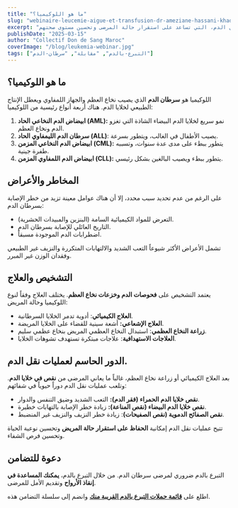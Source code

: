 ```yaml
---
title: "ما هو اللوكيميا؟"
slug: "webinaire-leucemie-aigue-et-transfusion-dr-ameziane-hassani-khadija-explique-l-importance-du-don-de-sang"
excerpt: "الدكتورة أمزيان حساني خديجة تتحدّثت عن الجوانب المختلفة لمرض اللوكيميا، أشكاله، أعراضه والحلول العلاجية المتوفرة. ووكذلك أكدت بشكل خاص على الدور الأساسي لعمليات نقل الدم، التي تساعد على استقرار حالة المرضى وتحسين مستوى صحتهم."
publishDate: "2025-03-15"
author: "Collectif Don de Sang Maroc"
coverImage: "/blog/leukemia-webinar.jpg"
tags: ["التبرع-بالدم", "مقابلة", "سرطان-الدم"]
---
```


## **ما هو اللوكيميا؟**

اللوكيميا هو **سرطان الدم** الذي يصيب نخاع العظم والجهاز اللمفاوي ويعطل الإنتاج الطبيعي لخلايا الدم. هناك أربعة أنواع رئيسية من اللوكيميا:

1. **ابيضاض الدم النخاعي الحاد (AML):** نمو سريع لخلايا الدم البيضاء الشاذة التي تغزو الدم ونخاع العظم.
2. **سرطان الدم الليمفاوي الحاد (ALL)**: يصيب الأطفال في الغالب، ويتطور بسرعة.
3.  **ابيضاض الدم النخاعي المزمن (CML):** يتطور ببطء على مدى عدة سنوات، وتسببه طفرة جينية.
4. **ابيضاض الدم اللمفاوي المزمن (CLL):** يتطور ببطء ويصيب البالغين بشكل رئيسي.

## المخاطر والأعراض

على الرغم من عدم تحديد سبب محدد، إلا أن هناك عوامل معينة تزيد من خطر الإصابة بسرطان الدم:

- التعرض للمواد الكيميائية السامة (البنزين والمبيدات الحشرية).
- التاريخ العائلي للإصابة بسرطان الدم.
- اضطرابات الدم الموجودة مسبقاً.

تشمل الأعراض الأكثر شيوعاً التعب الشديد والالتهابات المتكررة والنزيف غير الطبيعي وفقدان الوزن غير المبرر.

## التشخيص والعلاج

يعتمد التشخيص على **فحوصات الدم وخزعات نخاع العظم**. يختلف العلاج وفقاً لنوع اللوكيميا وحالة المريض:

- **العلاج الكيميائي**: أدوية تدمر الخلايا السرطانية.
- **العلاج الإشعاعي:** أشعة سينية للقضاء على الخلايا المريضة.
- **زراعة النخاع العظمي**: استبدال النخاع العظمي المريض بنخاع عظمي سليم.
- **العلاجات الاستهدافية**: علاجات مبتكرة تستهدف تشوهات الخلايا.

## الدور الحاسم لعمليات نقل الدم.

بعد العلاج الكيميائي أو زراعة نخاع العظم، غالباً ما يعاني المرضى من **نقص في خلايا الدم**. وتلعب عمليات نقل الدم دوراً حيوياً في شفائهم:

- **نقص خلايا الدم الحمراء (فقر الدم):** التعب الشديد وضيق التنفس والدوار.
- **نقص خلايا الدم البيضاء (نقص المناعة):** زيادة خطر الإصابة بالتهابات خطيرة.
- **نقص الصفائح الدموية (نقص الصفيحات)**: زيادة خطر النزيف والنزيف غير المنضبط.

تتيح عمليات نقل الدم إمكانية  **الحفاظ على استقرار حالة المريض** وتحسين نوعية الحياة وتحسين فرص الشفاء.

## دعوة للتضامن

التبرع بالدم ضروري لمرضى سرطان الدم. من خلال التبرع بالدم، **يمكنك المساعدة في إنقاذ الأرواح** وتقديم الأمل للمرضى.

اطلع على [**قائمة حملات التبرع بالدم القريبة منك**](https://www.tabarro3.ma/campaigns) وانضم إلى سلسلة التضامن هذه.